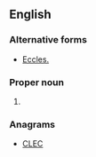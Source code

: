 ==English==

===Alternative forms===
* [[Eccles.]]

===Proper noun===
{{en-proper noun}}

# {{abbreviation of|Ecclesiastes|lang=en}}

===Anagrams===
* [[CLEC#English|CLEC]]